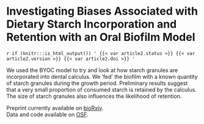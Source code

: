 # Investigating Biases Associated with Dietary Starch Incorporation and Retention with an Oral Biofilm Model

`r if (knitr:::is_html_output()) ' {{< var article2.status >}} {{< var article2.version >}} {{< var article2.doi >}} '`

We used the BYOC model to try and look at how starch granules are incorporated
into dental calculus. We 'fed' the biofilm with a known quantity of starch granules
during the growth period. Preliminary results suggest that a very small proportion
of consumed starch is retained by the calculus. The size of starch granules also
influences the likelihood of retention.

Preprint currently available on [bioRxiv](https://www.biorxiv.org/content/10.1101/2021.10.27.466104v1).  
Data and code available on [OSF](https://osf.io/uc5qy/).
